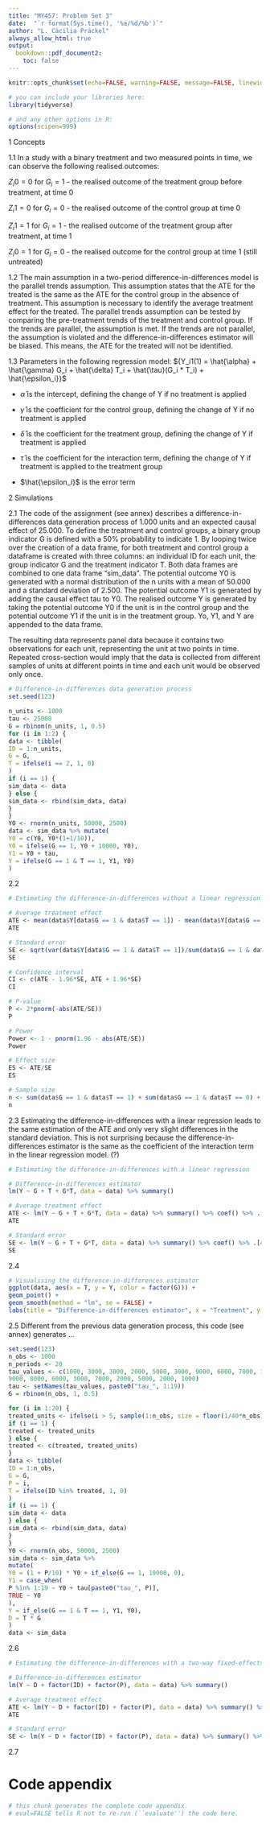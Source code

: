 ```yaml
---
title: "MY457: Problem Set 3"
date:  "`r format(Sys.time(), '%a/%d/%b')`"
author: "L. Cäcilia Präckel"
always_allow_html: true
output: 
  bookdown::pdf_document2:
    toc: false
---
```


```r

knitr::opts_chunk$set(echo=FALSE, warning=FALSE, message=FALSE, linewidth=60)

# you can include your libraries here:
library(tidyverse)

# and any other options in R:
options(scipen=999)

```


1 Concepts

1.1
In a study with a binary treatment and two measured points in time, we can observe the following realised outcomes:

${Z_i0=0}$ for ${G_i=1}$ - the realised outcome of the treatment group before treatment, at time 0

${Z_i1=0}$ for ${G_i=0}$ - the realised outcome of the control group at time 0

${Z_i1=1}$ for ${G_i=1}$ - the realised outcome of the treatment group after treatment, at time 1

${Z_i0=1}$ for ${G_i=0}$ - the realised outcome for the control group at time 1 (still untreated)

1.2
The main assumption in a two-period difference-in-differences model is the parallel trends assumption. This assumption states that the ATE for the treated is the same as the ATE for the control group in the absence of treatment. This assumption is necessary to identify the average treatment effect for the treated. The parallel trends assumption can be tested by comparing the pre-treatment trends of the treatment and control group. If the trends are parallel, the assumption is met. If the trends are not parallel, the assumption is violated and the difference-in-differences estimator will be biased. This means, the ATE for the treated will not be identified.

1.3
Parameters in the following regression model:
${Y_i1(1) = \hat{\alpha} + \hat{\gamma} G_i + \hat{\delta} T_i + \hat{\tau}(G_i * T_i) + \hat{\epsilon_i}}$

- $\hat{\alpha}$ is the intercept, defining the change of Y if no treatment is applied

- $\hat{\gamma}$ is the coefficient for the control group, defining the change of Y if no treatment is applied

- $\hat{\delta}$ is the coefficient for the treatment group, defining the change of Y if treatment is applied

- $\hat{\tau}$ is the coefficient for the interaction term, defining the change of Y if treatment is applied to the treatment group

- $\hat{\epsilon_i}$ is the error term


2 Simulations

2.1
The code of the assignment (see annex) describes a difference-in-differences data generation process of 1.000 units and an expected causal effect of 25.000.
To define the treatment and control groups, a binary group indicator G is defined with a 50% probabllity to indicate 1.
By looping twice over the creation of a data frame, for both treatment and control group a dataframe is created with three columns: an individual ID for each unit, the group indicator G and the treatment indicator T. Both data frames are combined to one data frame "sim_data".
The potential outcome Y0 is generated with a normal distribution of the n units with a mean of 50.000 and a standard deviation of 2.500.
The potential outcome Y1 is generated by adding the causal effect tau to Y0.
The realised outcome Y is generated by taking the potential outcome Y0 if the unit is in the control group and the potential outcome Y1 if the unit is in the treatment group.
Yo, Y1, and Y are appended to the data frame.

The resulting data represents panel data because it contains two observations for each unit, representing the unit at two points in time.
Repeated cross-section would imply that the data is collected from different samples of units at different points in time and each unit would be observed only once.

```r
# Difference-in-differences data generation process
set.seed(123)

n_units <- 1000
tau <- 25000
G = rbinom(n_units, 1, 0.5)
for (i in 1:2) {
data <- tibble(
ID = 1:n_units,
G = G,
T = ifelse(i == 2, 1, 0)
)
if (i == 1) {
sim_data <- data
} else {
sim_data <- rbind(sim_data, data)
}
}
Y0 <- rnorm(n_units, 50000, 2500)
data <- sim_data %>% mutate(
Y0 = c(Y0, Y0*(1+1/10)),
Y0 = ifelse(G == 1, Y0 + 10000, Y0),
Y1 = Y0 + tau,
Y = ifelse(G == 1 & T == 1, Y1, Y0)
)
```


2.2
```r
# Estimating the difference-in-differences without a linear regression but using only Y, G, and t

# Average treatment effect
ATE <- mean(data$Y[data$G == 1 & data$T == 1]) - mean(data$Y[data$G == 1 & data$T == 0]) - (mean(data$Y[data$G == 0 & data$T == 1]) - mean(data$Y[data$G == 0 & data$T == 0]))
ATE

# Standard error
SE <- sqrt(var(data$Y[data$G == 1 & data$T == 1])/sum(data$G == 1 & data$T == 1) + var(data$Y[data$G == 1 & data$T == 0])/sum(data$G == 1 & data$T == 0) + var(data$Y[data$G == 0 & data$T == 1])/sum(data$G == 0 & data$T == 1) + var(data$Y[data$G == 0 & data$T == 0])/sum(data$G == 0 & data$T == 0))
SE

# Confidence interval
CI <- c(ATE - 1.96*SE, ATE + 1.96*SE)
CI

# P-value
P <- 2*pnorm(-abs(ATE/SE))
P

# Power
Power <- 1 - pnorm(1.96 - abs(ATE/SE))
Power

# Effect size
ES <- ATE/SE
ES

# Sample size
n <- sum(data$G == 1 & data$T == 1) + sum(data$G == 1 & data$T == 0) + sum(data$G == 0 & data$T == 1) + sum(data$G == 0 & data$T == 0)
n
```

2.3
Estimating the difference-in-differences with a linear regression leads to the same estimation of the ATE and only very slight differences in the standard deviation. This is not surprising because the difference-in-differences estimator is the same as the coefficient of the interaction term in the linear regression model.
(?)

```r
# Estimating the difference-in-differences with a linear regression

# Difference-in-differences estimator
lm(Y ~ G + T + G*T, data = data) %>% summary()

# Average treatment effect
ATE <- lm(Y ~ G + T + G*T, data = data) %>% summary() %>% coef() %>% .[4]
ATE

# Standard error
SE <- lm(Y ~ G + T + G*T, data = data) %>% summary() %>% coef() %>% .[4, 2]
SE
```

2.4
```r
# Visualising the difference-in-differences estimator
ggplot(data, aes(x = T, y = Y, color = factor(G))) +
geom_point() +
geom_smooth(method = "lm", se = FALSE) +
labs(title = "Difference-in-differences estimator", x = "Treatment", y = "Outcome", color = "Group")

```

2.5
Different from the previous data generation process, this code (see annex) generates  ...

```r

set.seed(123)
n_obs <- 1000
n_periods <- 20
tau_values <- c(1000, 3000, 3000, 2000, 5000, 3000, 9000, 6000, 7000, 10000,
9000, 8000, 6000, 3000, 7000, 2000, 5000, 2000, 1000)
tau <- setNames(tau_values, paste0("tau_", 1:19))
G = rbinom(n_obs, 1, 0.5)

for (i in 1:20) {
treated_units <- ifelse(i > 5, sample(1:n_obs, size = floor(1/40*n_obs)), NA)
if (i == 1) {
treated <- treated_units
} else {
treated <- c(treated, treated_units)
}
data <- tibble(
ID = 1:n_obs,
G = G,
P = i,
T = ifelse(ID %in% treated, 1, 0)
)
if (i == 1) {
sim_data <- data
} else {
sim_data <- rbind(sim_data, data)
}
}
Y0 <- rnorm(n_obs, 50000, 2500)
sim_data <- sim_data %>%
mutate(
Y0 = (1 + P/10) * Y0 + if_else(G == 1, 10000, 0),
Y1 = case_when(
P %in% 1:19 ~ Y0 + tau[paste0("tau_", P)],
TRUE ~ Y0
),
Y = if_else(G == 1 & T == 1, Y1, Y0),
D = T * G
)
data <- sim_data

```


2.6
```r
# Estimating the difference-in-differences with a two-way fixed-effects linear regression

# Difference-in-differences estimator
lm(Y ~ D + factor(ID) + factor(P), data = data) %>% summary()

# Average treatment effect
ATE <- lm(Y ~ D + factor(ID) + factor(P), data = data) %>% summary() %>% coef() %>% .[2]
ATE

# Standard error
SE <- lm(Y ~ D + factor(ID) + factor(P), data = data) %>% summary() %>% coef() %>% .[2, 2]
```


2.7



\clearpage
# Code appendix
```r
# this chunk generates the complete code appendix. 
# eval=FALSE tells R not to re-run (``evaluate'') the code here. 
```